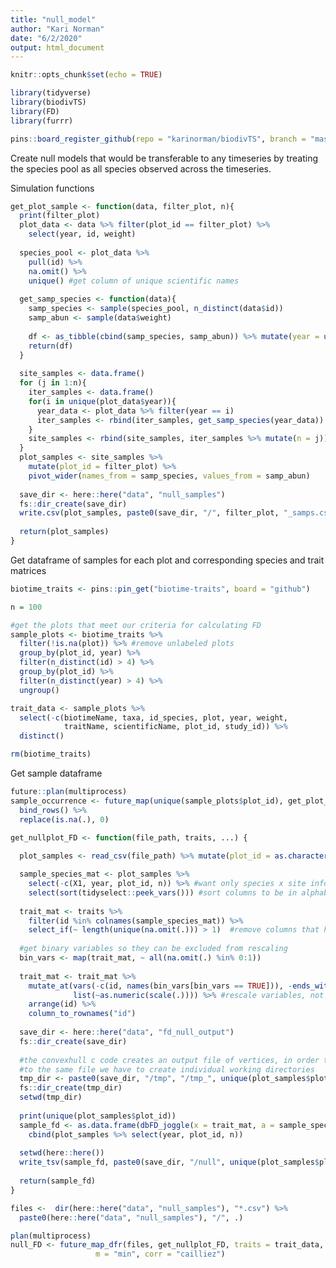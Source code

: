 ```yaml
---
title: "null_model"
author: "Kari Norman"
date: "6/2/2020"
output: html_document
---
```


```r
knitr::opts_chunk$set(echo = TRUE)
```

```r
library(tidyverse)
library(biodivTS)
library(FD)
library(furrr)

pins::board_register_github(repo = "karinorman/biodivTS", branch = "master")
```

Create null models that would be transferable to any timeseries by treating the species pool as all species observed across the timeseries.

Simulation functions
```r
get_plot_sample <- function(data, filter_plot, n){
  print(filter_plot)
  plot_data <- data %>% filter(plot_id == filter_plot) %>%
    select(year, id, weight)
  
  species_pool <- plot_data %>%
    pull(id) %>%
    na.omit() %>%
    unique() #get column of unique scientific names
  
  get_samp_species <- function(data){
    samp_species <- sample(species_pool, n_distinct(data$id))
    samp_abun <- sample(data$weight)
      
    df <- as_tibble(cbind(samp_species, samp_abun)) %>% mutate(year = unique(data$year))
    return(df)
  }
  
  site_samples <- data.frame()
  for (j in 1:n){
    iter_samples <- data.frame()
    for(i in unique(plot_data$year)){
      year_data <- plot_data %>% filter(year == i)
      iter_samples <- rbind(iter_samples, get_samp_species(year_data))
    }
    site_samples <- rbind(site_samples, iter_samples %>% mutate(n = j))
  }
  plot_samples <- site_samples %>%
    mutate(plot_id = filter_plot) %>%
    pivot_wider(names_from = samp_species, values_from = samp_abun)
  
  save_dir <- here::here("data", "null_samples")
  fs::dir_create(save_dir)
  write.csv(plot_samples, paste0(save_dir, "/", filter_plot, "_samps.csv"))
  
  return(plot_samples)
}
```

Get dataframe of samples for each plot and corresponding species and trait matrices
```r
biotime_traits <- pins::pin_get("biotime-traits", board = "github")

n = 100

#get the plots that meet our criteria for calculating FD
sample_plots <- biotime_traits %>%
  filter(!is.na(plot)) %>% #remove unlabeled plots 
  group_by(plot_id, year) %>%
  filter(n_distinct(id) > 4) %>%
  group_by(plot_id) %>%
  filter(n_distinct(year) > 4) %>%
  ungroup()

trait_data <- sample_plots %>% 
  select(-c(biotimeName, taxa, id_species, plot, year, weight, 
            traitName, scientificName, plot_id, study_id)) %>%
  distinct()

rm(biotime_traits)
```

Get sample dataframe
```r
future::plan(multiprocess)
sample_occurrence <- future_map(unique(sample_plots$plot_id), get_plot_sample, data = sample_plots, n = n) %>%
  bind_rows() %>%
  replace(is.na(.), 0)
```

```r
get_nullplot_FD <- function(file_path, traits, ...) {
  
  plot_samples <- read_csv(file_path) %>% mutate(plot_id = as.character(plot_id)) %>% replace(is.na(.), 0)

  sample_species_mat <- plot_samples %>%
    select(-c(X1, year, plot_id, n)) %>% #want only species x site info
    select(sort(tidyselect::peek_vars())) #sort columns to be in alphabetical order, required for dbFDI()
  
  trait_mat <- traits %>%
    filter(id %in% colnames(sample_species_mat)) %>%
    select_if(~ length(unique(na.omit(.))) > 1)  #remove columns that have the same value for all columns
  
  #get binary variables so they can be excluded from rescaling 
  bin_vars <- map(trait_mat, ~ all(na.omit(.) %in% 0:1))
    
  trait_mat <- trait_mat %>%
    mutate_at(vars(-c(id, names(bin_vars[bin_vars == TRUE])), -ends_with("5cat")), 
              list(~as.numeric(scale(.)))) %>% #rescale variables, not binary or categorical
    arrange(id) %>%
    column_to_rownames("id")
  
  save_dir <- here::here("data", "fd_null_output")
  fs::dir_create(save_dir)
  
  #the convexhull c code creates an output file of vertices, in order to not have multiple threads writing
  #to the same file we have to create individual working directories
  tmp_dir <- paste0(save_dir, "/tmp", "/tmp_", unique(plot_samples$plot_id))
  fs::dir_create(tmp_dir)
  setwd(tmp_dir)
  
  print(unique(plot_samples$plot_id))
  sample_fd <- as.data.frame(dbFD_joggle(x = trait_mat, a = sample_species_mat, w.abun = TRUE, ...)) %>%
    cbind(plot_samples %>% select(year, plot_id, n))
  
  setwd(here::here())
  write_tsv(sample_fd, paste0(save_dir, "/null", unique(plot_samples$plot_id), ".csv"))
  
  return(sample_fd)
}

files <-  dir(here::here("data", "null_samples"), "*.csv") %>%
  paste0(here::here("data", "null_samples"), "/", .)

plan(multiprocess)
null_FD <- future_map_dfr(files, get_nullplot_FD, traits = trait_data,
                   m = "min", corr = "cailliez")
```

